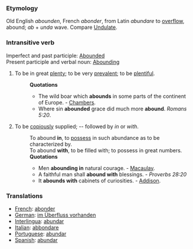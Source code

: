 ===Etymology===
Old English ''abounden'', French ''abonder'', from Latin ''abundare'' to [[overflow]], abound; ''ab'' + ''unda'' wave. Compare [[Undulate]].
===Intransitive verb===
Imperfect and past participle: [[Abounded]]<br>
Present participle and verbal noun: [[Abounding]]
#To be in great [[plenty]]; to be very [[prevalent]]; to be [[plentiful]].
#:'''Quotations'''
#:*The wild boar which '''abounds''' in some parts of the continent of Europe. - [[Chambers]].
#:*Where sin '''abounded''' grace did much more '''abound'''. ''Romans 5:20''.
#To be [[copiously]] supplied; -- followed by ''in'' or ''with''.
#:To abound '''in''', to [[possess]] in such abundance as to be characterized by.
#:To abound '''with''', to be filled with; to possess in great numbers.
#:'''Quotations'''
#:*Men '''abounding in''' natural courage. - [[Macaulay]].
#:*A faithful man shall '''abound with''' blessings. - ''Proverbs 28:20''
#:*It '''abounds with''' cabinets of curiosities. - [[Addison]].

===Translations===
*[[French]]: [[abonder]]
*[[German]]: [[im Überfluss vorhanden]]
*[[Interlingua]]: [[abundar]]
*[[Italian]]: [[abbondare]]
*[[Portuguese]]: [[abundar]]
*[[Spanish]]: [[abundar]]